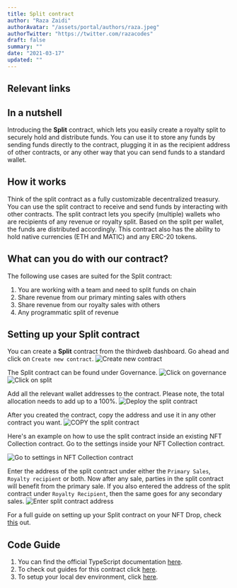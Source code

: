 ```yaml
---
title: Split contract
author: "Raza Zaidi"
authorAvatar: "/assets/portal/authors/raza.jpeg"
authorTwitter: "https://twitter.com/razacodes"
draft: false
summary: ""
date: "2021-03-17"
updated: ""
---
```


## Relevant links

<SimpleGrid columns="2" gap="5">
  <MdxLinkCard
    title="Guides"
    subtitle="Guides about Split"
    contractType="split"
    type="guides"
  />
  <MdxLinkCard
    title="JavaScript docs"
    subtitle="Learn how to use the Split contract with our SDK"
    contractType="split"
    type="typescript-docs"
  />
</SimpleGrid>

## In a nutshell

Introducing the **Split** contract, which lets you easily create a royalty split to securely hold and distribute funds.
You can use it to store any funds by sending funds directly to the contract, plugging it in as the recipient address of other contracts, or any other way that you can send funds to a standard wallet.

## How it works

Think of the split contract as a fully customizable decentralized treasury. You can use the split contract to receive and send funds by interacting with other contracts. 
The split contract lets you specify (multiple) wallets who are recipients of any revenue or royalty split. Based on the split per wallet, the funds are distributed accordingly.
This contract also has the ability to hold native currencies (ETH and MATIC) and any ERC-20 tokens. 

## What can you do with our contract?

The following use cases are suited for the Split contract:

1. You are working with a team and need to split funds on chain
2. Share revenue from our primary minting sales with others
3. Share revenue from our royalty sales with others
4. Any programmatic split of revenue

## Setting up your Split contract

You can create a **Split** contract from the thirdweb dashboard. Go ahead and click on `Create new contract`.
![Create new contract](/assets/portal/contracts/split/1split.png)

The Split contract can be found under Governance.
![Click on governance](/assets/portal/contracts/split/2split.png)
![Click on split](/assets/portal/contracts/split/3split.png)

Add all the relevant wallet addresses to the contract. Please note, the total allocation needs to add up to a 100%.
![Deploy the split contract](/assets/portal/contracts/split/4split.png)

After you created the contract, copy the address and use it in any other contract you want.
![COPY the split contract](/assets/portal/contracts/split/5split.png)

Here's an example on how to use the split contract inside an existing NFT Collection contract. 
Go to the settings inside your NFT Collection contract.

![Go to settings in NFT Collection contract](/assets/portal/contracts/split/6split.png)

Enter the address of the split contract under either the `Primary Sales`, `Royalty recipient` or both.
Now after any sale, parties in the split contract will benefit from the primary sale. If you also entered the address of the split contract under `Royalty Recipient`, then the same goes for any secondary sales.
![Enter split contract address](/assets/portal/contracts/split/7split.png)


For a full guide on setting up your Split contract on your NFT Drop, check [this](/guides/nft-drop-with-revenue-share) out.

## Code Guide
1. You can find the official TypeScript documentation [here](https://docs.thirdweb.com/typescript/sdk.split).
2. To check out guides for this contract click [here](/guides/split).
3. To setup your local dev environment, click [here](/guides/sdk-guide).

<MdxNavigation>
  <MdxNavigationItem
    href="/contracts/pack"
    title="Pack"
  />
  <MdxNavigationItem 
    href="/contracts/vote" 
    title="Vote" 
    next 
  />
</MdxNavigation>

